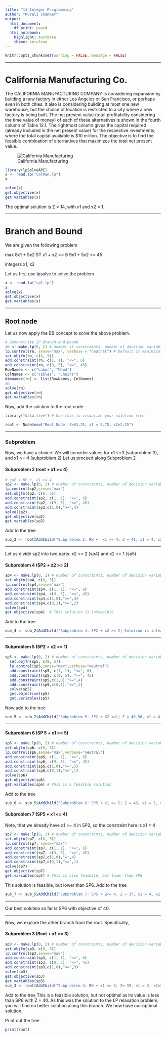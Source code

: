 ```yaml
---
title: "11-Integer Programming"
author: "Murali Shanker"
output:
  html_document:
    df_print: paged
  html_notebook:
    highlight: textmate
    theme: cerulean
---
```


```r
knitr::opts_chunk$set(warning = FALSE, message = FALSE)
```

***

# California Manufacturing Co.

The CALIFORNIA MANUFACTURING COMPANY is considering expansion by building a new factory in either Los Angeles or San Francisco, or perhaps even in both cities. It also is considering building at most one new warehouse, but the choice of location is restricted to a city where a new factory is being built. The net present value (total profitability considering the time value of money) of each of these alternatives is shown in the fourth column of Table 12.1. The rightmost column gives the capital required (already included in the net present value) for the respective investments, where the total capital available is $10 million. The objective is to find the feasible combination of alternatives that maximizes the total net present value. 

![California Manufacturing](images/California Manufacturing.png)
```r
library(lpSolveAPI)
x <- read.lp("CalMan.lp")
x
```


```r
solve(x)
get.objective(x)
get.variables(x)
```
The optimal solution is Z = 14, with x1 and x2 = 1.

***

# Branch and Bound 

We are given the following problem.

max 8x1 + 5x2
ST
x1 + x2 <= 6
9x1 + 5x2 <= 45

integers x1, x2

Let us first use lpsolve to solve the problem
```r
x <- read.lp("sp1.lp")
x
solve(x)
get.objective(x)
get.variables(x)
```

***

## Root node

Let us now apply the BB concept to solve the above problem.

```r
# Demonstrate IP Branch-and-Bound
rn <- make.lp(0, 2) # number of constraints, number of decision variables
lp.control(rn, sense="max", verbose = "neutral") # Default is minimization, so we need to do this for maximization problems
set.objfn(rn, c(8, 5))
add.constraint(rn, c(1, 1), "<=", 6)
add.constraint(rn, c(9, 5), "<=", 45)
RowNames <- c("Labor", "Wood")
ColNames <- c("Tables", "Chairs")
dimnames(rn) <- list(RowNames, ColNames)
rn
solve(rn)
get.objective(rn)
get.variables(rn)
```

Now, add the solution to the root node
```r
library("data.tree") # Use this to visualize your solution tree

root <- Node$new("Root Node: Z=41.25, x1 = 3.75, x2=2.25")
```

***

### Subproblem

Now, we have a choice. We will consider values for x1 <=3 (subproblem 3), and x1 >= 4 (subproblem 2)
Let us proceed along Subproblem 2

#### Subproblem 2 (root + x1 >= 4)


```r
# sp2 = RP +  x1 >= 4
sp2 <- make.lp(0, 2) # number of constraints, number of decision variables
lp.control(sp2,sense="max")
set.objfn(sp2, c(8, 5))
add.constraint(sp2, c(1, 1), "<=", 6)
add.constraint(sp2, c(9, 5), "<=", 45)
add.constraint(sp2,c(1,0),">=",4)
solve(sp2)
get.objective(sp2)
get.variables(sp2)
```

Add to the tree
```r
sub_2 <- root$AddChild("Subproblem 2: RN +  x1 >= 4; Z = 41, x1 = 4, x2 = 1.8 - Solution is not feasible")
```

***

Let us divide sp2 into two parts: x2 >= 2 (sp4) and x2 <= 1 (sp5)

#### Subproblem 4 (SP2 + x2 >= 2)

```r
sp4 <- make.lp(0, 2) # number of constraints, number of decision variables
set.objfn(sp4, c(8, 5))
lp.control(sp4,sense="max")
add.constraint(sp4, c(1, 1), "<=", 6)
add.constraint(sp4, c(9, 5), "<=", 45)
add.constraint(sp4,c(1,0),">=",4)
add.constraint(sp4,c(0,1),">=",2)
solve(sp4)
get.objective(sp4)  # This solution is infeasible
```

Add to the tree
```r
sub_4 <- sub_2$AddChild("Subproblem 4: SP2 + x2 >= 2; Solution is infeasible")
```

***

#### Subproblem 5 (SP2 + x2 <= 1)

```r
sp5 <- make.lp(0, 2) # number of constraints, number of decision variables
  set.objfn(sp5, c(8, 5))
  lp.control(sp5,sense="max",verbose="neutral")
  add.constraint(sp5, c(1, 1), "<=", 6)
  add.constraint(sp5, c(9, 5), "<=", 45)
  add.constraint(sp5,c(1,0),">=",4)
  add.constraint(sp5,c(0,1),"<=",1)
  solve(sp5)
  get.objective(sp5) 
  get.variables(sp5)
```

Now add to the tree

  
```r
sub_5 <- sub_2$AddChild("Subproblem 5: SP2 + X2 <=1; Z = 40.56, x1 = 4.44, x2 = 1 - Solution is not feasible")
```

***

#### Subproblem 6 (SP 5 + x1 >= 5)
```r
sp6 <- make.lp(0, 2) # number of constraints, number of decision variables
set.objfn(sp6, c(8, 5))
lp.control(sp6,sense="max",verbose="neutral")
add.constraint(sp6, c(1, 1), "<=", 6)
add.constraint(sp6, c(9, 5), "<=", 45)
add.constraint(sp6,c(1,0),">=",5)
add.constraint(sp6,c(0,1),"<=",1)
solve(sp6)
get.objective(sp6)
get.variables(sp6) # This is a feasible solution
```

Add to the tree
```r
sub_6 <- sub_5$AddChild("Subproblem 6: SP5 + x1 >= 5; Z = 40, x1 = 5, x2 = 0 - This solution is feasible; and optimal")
```

#### Subproblem 7 (SP5 + x1 <= 4)

Note, that we already have x1 >= 4 in SP2, so the constraint here is x1 = 4
```r
sp7 <- make.lp(0, 2) # number of constraints, number of decision variables
set.objfn(sp7, c(8, 5))
lp.control(sp7, sense="max")
add.constraint(sp7, c(1, 1), "<=", 6)
add.constraint(sp7, c(9, 5), "<=", 45)
add.constraint(sp7,c(1,0),"=",4)
add.constraint(sp7,c(0,1),"<=",1)
solve(sp7)
get.objective(sp7) 
get.variables(sp7) # This is also feasbile, but lower than SP6
```

This solution is feasible, but lower than SP6. Add to the tree
```r
sub_7 <- sub_5$AddChild("Subproblem 7: SP5 + Z<= 4; Z = 37, x1 = 4, x2 = 1. The solution is feasible, but not optimal")
```

***

Our best solution  so far is SP6 with objective of 40.

***

Now, we explore the other branch from the root. Specifically, 

#### Subproblem 3 (Root + x1 <= 3)
```r
sp3 <- make.lp(0, 2) # number of constraints, number of decision variables
set.objfn(sp3, c(8, 5))
lp.control(sp3,sense="max")
add.constraint(sp3, c(1, 1), "<=", 6)
add.constraint(sp3, c(9, 5), "<=", 45)
add.constraint(sp3,c(1,0),"<=",3)
solve(sp3)
get.objective(sp3)
get.variables(sp3)
sub_3 <- root$AddChild("Subproblem 3: RN + x1 <= 3; Z= 39, x1 = 3, x2=3; Feasible, but not optimal")
```

Add to the tree
This is a feasible solution, but not optimal as its value is less than SP6 with Z = 40. As this was the solution to the LP relaxation problem, you will find no better solution along this branch. We now have our optimal solution.

Print out the tree
```r
print(root)
```


